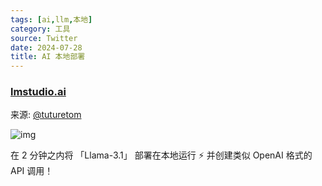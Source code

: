 ```yaml
---
tags: [ai,llm,本地]
category: 工具
source: Twitter
date: 2024-07-28
title: AI 本地部署
---
```


### [lmstudio.ai](https://lmstudio.ai/)

来源: [@tuturetom](https://x.com/tuturetom/status/1816105404562338082)

![img](/sections/013.png)

在 2 分钟之内将 「Llama-3.1」 部署在本地运行 ⚡️ 并创建类似 OpenAI 格式的 API 调用！
